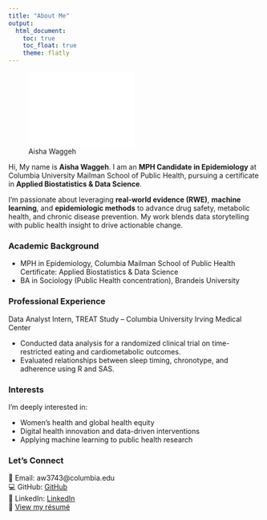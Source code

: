 ```yaml
---
title: "About Me"
output: 
  html_document:
    toc: true
    toc_float: true
    theme: flatly
---
```

![Aisha Waggeh](Aisha_profile_picture.pdf){width=50%}


Hi, My name is **Aisha Waggeh**. I am an **MPH Candidate in Epidemiology** at Columbia University Mailman School of Public Health, pursuing a certificate in **Applied Biostatistics & Data Science**.

I’m passionate about leveraging **real-world evidence (RWE)**, **machine learning**, and **epidemiologic methods** to advance drug safety, metabolic health, and chronic disease prevention. My work blends data storytelling with public health insight to drive actionable change.

### Academic Background

* MPH in Epidemiology, Columbia Mailman School of Public Health
Certificate: Applied Biostatistics & Data Science
* BA in Sociology (Public Health concentration), Brandeis University

### Professional Experience
Data Analyst Intern, TREAT Study – Columbia University Irving Medical Center

* Conducted data analysis for a randomized clinical trial on time-restricted eating and cardiometabolic outcomes.
* Evaluated relationships between sleep timing, chronotype, and adherence using R and SAS.

### Interests
I'm deeply interested in:

* Women's health and global health equity
* Digital health innovation and data-driven interventions
* Applying machine learning to public health research

### Let’s Connect
📧 Email: aw3743@columbia.edu  
💻 GitHub: [GitHub](https://github.com/Aw3743)  
🔗 LinkedIn: [LinkedIn](https://www.linkedin.com/in/aishawaggeh)  
📄 [View my résumé](Aisha_Waggeh_CV.pdf)


